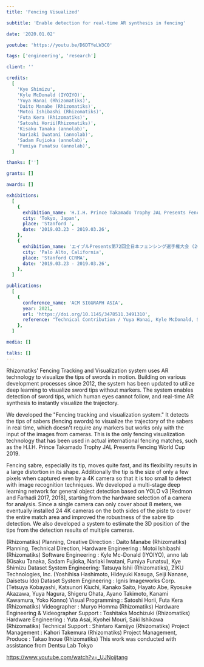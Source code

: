 ```yaml
---
title: 'Fencing Visualized'

subtitle: 'Enable detection for real-time AR synthesis in fencing'

date: '2020.01.02'

youtube: 'https://youtu.be/D6DTYeLW3C0'

tags: ['engineering', 'research']

client: ''

credits:
  [
    'Kye Shimizu',
    'Kyle McDonald (IYOIYO)',
    'Yuya Hanai (Rhizomatiks)',
    'Daito Manabe (Rhizomatiks)',
    'Motoi Ishibashi (Rhizomatiks)',
    'Futa Kera (Rhizomatiks)',
    'Satoshi Horii(Rhizomatiks)',
    'Kisaku Tanaka (annolab)',
    'Nariaki Iwatani (annolab)',
    'Sadam Fujioka (annolab)',
    'Fumiya Funatsu (annolab)',
  ]

thanks: ['']

grants: []

awards: []

exhibitions:
  [
    {
      exhibition_name: 'H.I.H. Prince Takamado Trophy JAL Presents Fencing World Cup 2019 (2019)',
      city: 'Tokyo, Japan',
      place: 'Stanford ',
      date: '2019.03.23 - 2019.03.26',
    },
    {
      exhibition_name: 'エイブルPresents第72回全日本フェンシング選手権大会 (2019)',
      city: 'Palo Alto, California',
      place: 'Stanford CCRMA',
      date: '2019.03.23 - 2019.03.26',
    },
  ]

publications:
  [
    {
      conference_name: 'ACM SIGGRAPH ASIA',
      year: 2021,
      url: 'https://doi.org/10.1145/3478511.3491310',
      reference: "Technical Contribution / Yuya Hanai, Kyle McDonald, Satoshi Horii, Futa Kera, Kisaku Tanaka, Motoi Ishibashi, and Daito Manabe. 2021. Fencing tracking and visualization system. In SIGGRAPH Asia 2021 Real-Time Live! (SA '21). Association for Computing Machinery, New York, NY, USA, Article 2, 1. https://doi.org/10.1145/3478511.3491310",
    },
  ]

media: []

talks: []
---
```



Rhizomatiks' Fencing Tracking and Visualization system uses AR technology to visualize the tips of swords in motion. Building on various development processes since 2012, the system has been updated to utilize deep learning to visualize sword tips without markers. The system enables detection of sword tips, which human eyes cannot follow, and real-time AR synthesis to instantly visualize the trajectory.



We developed the "Fencing tracking and visualization system." It detects the tips of sabers (fencing swords) to visualize the trajectory of the sabers in real time, which doesn't require any markers but works only with the input of the images from cameras. This is the only fencing visualization technology that has been used in actual international fencing matches, such as the H.I.H. Prince Takamado Trophy JAL Presents Fencing World Cup 2019.

Fencing sabre, especially its tip, moves quite fast, and its flexibility results in a large distortion in its shape. Additionally the tip is the size of only a few pixels when captured even by a 4K camera so that it is too small to detect with image recognition techniques. We developed a multi-stage deep learning network for general object detection based on YOLO v3 [Redmon and Farhadi 2017, 2018], starting from the hardware selection of a camera for analysis. Since a single camera can only cover about 8 meters, we eventually installed 24 4K cameras on the both sides of the piste to cover the entire match area and improved the robustness of the sabre tip detection. We also developed a system to estimate the 3D position of the tips from the detection results of multiple cameras. 

(Rhizomatiks) Planning, Creative Direction : Daito Manabe (Rhizomatiks) Planning, Technical Direction, Hardware Engineering : Motoi Ishibashi (Rhizomatiks) Software Engineering : Kyle Mc-Donald (IYOIYO), anno lab (Kisaku Tanaka, Sadam Fujioka, Nariaki Iwatani, Fumiya Funatsu), Kye Shimizu Dataset System Engineering: Tatsuya Ishii (Rhizomatiks), ZIKU Technologies, Inc. (Yoshihisa Hashimoto, Hideyuki Kasuga, Seiji Nanase, Daisetsu Ido) Dataset System Engineering : Ignis Imageworks Corp. (Tetsuya Kobayashi, Katsunori Kiuchi, Kanako Saito, Hayato Abe, Ryosuke Akazawa, Yuya Nagura, Shigeru Ohata, Ayano Takimoto, Kanami Kawamura, Yoko Konno) Visual Programming : Satoshi Horii, Futa Kera (Rhizomatiks) Videographer : Muryo Homma (Rhizomatiks) Hardware Engineering & Videographer Support : Toshitaka Mochizuki (Rhizomatiks) Hardware Engineering : Yuta Asai, Kyohei Mouri, Saki Ishikawa (Rhizomatiks) Technical Support : Shintaro Kamijyo (Rhizomatiks) Project Management : Kahori Takemura (Rhizomatiks) Project Management, Produce : Takao Inoue (Rhizomatiks) This work was conducted with assistance from Dentsu Lab Tokyo

https://www.youtube.com/watch?v=_UJNoijtang
